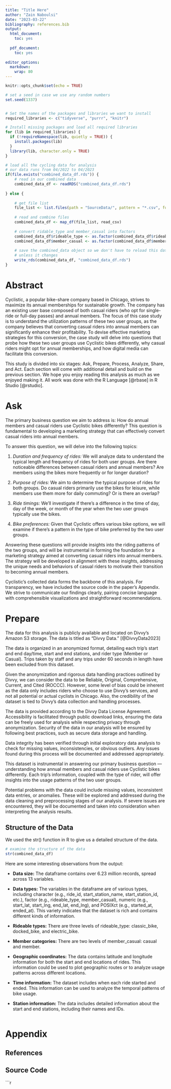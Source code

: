 ```yaml
---
title: "Title Here"
author: "Zain Naboulsi"
date: "2023-03-22"
bibliography: references.bib
output:
  html_document:
    toc: yes
    
  pdf_document:
    toc: yes
    
editor_options: 
  markdown: 
    wrap: 80
---
```



```r
knitr::opts_chunk$set(echo = TRUE)
```

```r
# set a seed in case we use any random numbers
set.seed(1337)


# Set the names of the packages and libraries we want to install
required_libraries <- c("tidyverse", "purrr", "knitr")

# Install missing packages and load all required libraries
for (lib in required_libraries) {
  if (!requireNamespace(lib, quietly = TRUE)) {
    install.packages(lib)
  }
  library(lib, character.only = TRUE)
}

# load all the cycling data for analysis
# our data runs from 04/2022 to 04/2023
if(file.exists("combined_data_df.rds")) {
    # read in our combined data
    combined_data_df <- readRDS("combined_data_df.rds")
    
} else {
    
    # get file list
    file_list <- list.files(path = "SourceData/", pattern = "*.csv", full.names = TRUE)
    
    # read and combine files
    combined_data_df <- map_df(file_list, read_csv)
    
    # convert ridable_type and member_casual into factors
    combined_data_df$rideable_type <- as.factor(combined_data_df$rideable_type)
    combined_data_df$member_casual <- as.factor(combined_data_df$member_casual)
    
    # save the combined_data object so we don't have to reload this data again
    # unless it changes
    write_rds(combined_data_df, "combined_data_df.rds")
}

```

# Abstract
Cyclistic, a popular bike-share company based in Chicago, strives to maximize 
its annual memberships for sustainable growth. The company has an existing user 
base composed of both casual riders (who opt for single-ride or full-day passes) 
and annual members. The focus of this case study is to understand the 
utilization patterns of these two user groups, as the company believes that 
converting casual riders into annual members can significantly enhance their 
profitability. To devise effective marketing strategies for this conversion, the 
case study will delve into questions that probe how these two user groups use 
Cyclistic bikes differently, why casual riders might opt for annual memberships, 
and how digital media can facilitate this conversion.

This study is divided into six stages: Ask, Prepare, Process, Analyze, Share, 
and Act. Each section will come with additional detail and build on the previous 
section. We hope you enjoy reading this analysis as much as we enjoyed making
it. All work was done with the R Language [@rbase] in R Studio [@rstudio].


# Ask
The primary business question we aim to address is: How do annual members and 
casual riders use Cyclistic bikes differently? This question is fundamental to 
developing a marketing strategy that can effectively convert casual riders into 
annual members.

To answer this question, we will delve into the following topics:

1. *Duration and frequency of rides:* We will analyze data to understand the 
typical length and frequency of rides for both user groups. Are there noticeable 
differences between casual riders and annual members? Are members using the 
bikes more frequently or for longer duration?

2. *Purpose of rides:* We aim to determine the typical purpose of rides for both 
groups. Do casual riders primarily use the bikes for leisure, while members use 
them more for daily commuting? Or is there an overlap?

3. *Ride timings:* We'll investigate if there's a difference in the time of day, 
day of the week, or month of the year when the two user groups typically use the 
bikes.

4. *Bike preferences:* Given that Cyclistic offers various bike options, we will 
examine if there's a pattern in the type of bike preferred by the two user 
groups.

Answering these questions will provide insights into the riding patterns of the 
two groups, and will be instrumental in forming the foundation for a marketing 
strategy aimed at converting casual riders into annual members. The strategy 
will be developed in alignment with these insights, addressing the unique needs 
and behaviors of casual riders to motivate their transition to becoming annual 
members.

Cyclistic's collected data forms the backbone of this analysis. For 
transparency, we have included the source code in the paper's Appendix. We 
strive to communicate our findings clearly, pairing concise language with 
comprehensible visualizations and straightforward recommendations.

# Prepare  

The data for this analysis is publicly available and located on Divvy's Amazon 
S3 storage. The data is titled as "Divvy Data." [@DivvyData2023]

The data is organized in an anonymized format, detailing each trip's start and 
end day/time, start and end stations, and rider type (Member or Casual). Trips 
taken by staff and any trips under 60 seconds in length have been excluded from 
this dataset.

Given the anonymization and rigorous data handling practices outlined by Divvy, 
we can consider the data to be Reliable, Original, Comprehensive, Current, and 
Cited (ROCCC). However, some level of bias could be inherent as the data only 
includes riders who choose to use Divvy's services, and not all potential or 
actual cyclists in Chicago. Also, the credibility of the dataset is tied to 
Divvy's data collection and handling processes.

The data is provided according to the Divvy Data License Agreement. 
Accessibility is facilitated through public download links, ensuring the data 
can be freely used for analysis while respecting privacy through anonymization. 
Security of the data in our analysis will be ensured by following best 
practices, such as secure data storage and handling.

Data integrity has been verified through initial exploratory data analysis to 
check for missing values, inconsistencies, or obvious outliers. Any issues found 
during this process will be documented and addressed appropriately.

This dataset is instrumental in answering our primary business question — 
understanding how annual members and casual riders use Cyclistic bikes 
differently. Each trip's information, coupled with the type of rider, will offer 
insights into the usage patterns of the two user groups.

Potential problems with the data could include missing values, inconsistent data 
entries, or anomalies. These will be explored and addressed during the data 
cleaning and preprocessing stages of our analysis. If severe issues are 
encountered, they will be documented and taken into consideration when 
interpreting the analysis results.

## Structure of the Data
We used the str() function in R to give us a detailed structure of the data.  

```r

# examine the structure of the data
str(combined_data_df)

```

Here are some interesting observations from the output:  

* __Data size:__ The dataframe contains over 6.23 million records, spread across 13 
variables.  

* __Data types:__ The variables in the dataframe are of various types, including 
character (e.g., ride_id, start_station_name, start_station_id, etc.), 
factor (e.g., rideable_type, member_casual), numeric (e.g., start_lat, 
start_lng, end_lat, end_lng), and POSIXct (e.g., started_at, ended_at). This 
variety indicates that the dataset is rich and contains different kinds of 
information.  

* __Rideable types:__ There are three levels of rideable_type: classic_bike, 
docked_bike, and electric_bike.  

* __Member categories:__ There are two levels of member_casual: casual and member.  

* __Geographic coordinates:__ The data contains latitude and longitude information 
for both the start and end locations of rides. This information could be used to 
plot geographic routes or to analyze usage patterns across different locations.  

* __Time information:__ The dataset includes when each ride started and ended. This 
information can be used to analyze the temporal patterns of bike usage.

* __Station information:__ The data includes detailed information about the start 
and end stations, including their names and IDs.

```r



```

\newpage
# Appendix

## References  

<div id="refs"></div>  

## Source Code  

```r
